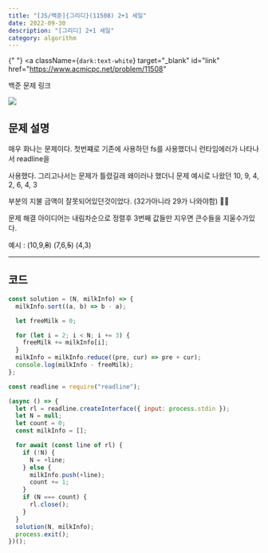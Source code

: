 ---
title: "[JS/백준]{그리디}(11508) 2+1 세일"
date: 2022-09-30
description: "[그리디] 2+1 세일"
category: algorithm
---

{" "}
<a
  className={`dark:text-white`}
  target="_blank"
  id="link"
  href="https://www.acmicpc.net/problem/11508"
>
  백준 문제 링크
</a>

<div>
  <img
    src="https://user-images.githubusercontent.com/75124028/193282880-ecc884cd-eefa-4a77-8e64-1df57ebe523e.PNG"
    className={`max-w-full h-auto`}
  />
</div>
<h2 className={`dark:text-white`}>문제 설명</h2>

매우 화나는 문제이다. 첫번쨰로 기존에 사용하던 fs를 사용했더니 런타임에러가 나타나서 readline을

사용했다. 그리고나서는 문제가 틀렸길래 왜이러나 했더니 문제 예시로 나왔던 10, 9, 4, 2, 6, 4, 3

부분의 지불 금액이 잘못되어있던것이었다. (32가아니라 29가 나와야함) 🤬🤬

문제 해결 아이디어는 내림차순으로 정렬후 3번째 값들만 지우면 큰수들을 지울수가있다.

예시 : (10,9,<del>8</del>) (7,6,<del>5</del>) (4,3)

---

<h2 className={`dark:text-white`}>코드</h2>

```js showLineNumbers
const solution = (N, milkInfo) => {
  milkInfo.sort((a, b) => b - a);

  let freeMilk = 0;

  for (let i = 2; i < N; i += 3) {
    freeMilk += milkInfo[i];
  }
  milkInfo = milkInfo.reduce((pre, cur) => pre + cur);
  console.log(milkInfo - freeMilk);
};

const readline = require("readline");

(async () => {
  let rl = readline.createInterface({ input: process.stdin });
  let N = null;
  let count = 0;
  const milkInfo = [];

  for await (const line of rl) {
    if (!N) {
      N = +line;
    } else {
      milkInfo.push(+line);
      count += 1;
    }
    if (N === count) {
      rl.close();
    }
  }
  solution(N, milkInfo);
  process.exit();
})();
```
